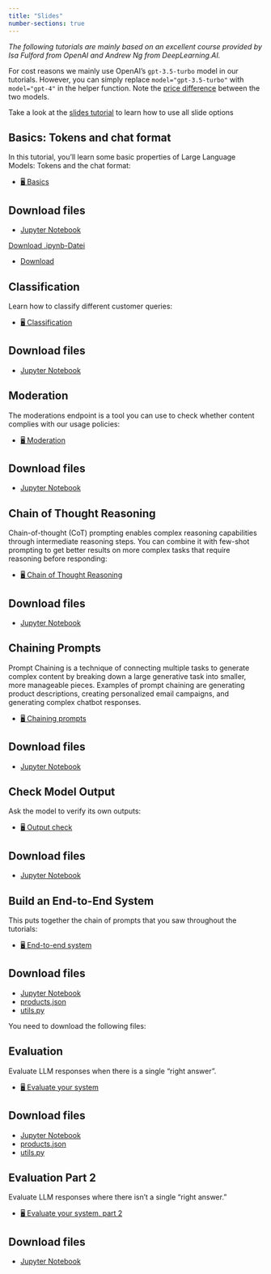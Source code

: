 ```yaml
---
title: "Slides"
number-sections: true
---
```


*The following tutorials are mainly based on an excellent course provided by Isa Fulford from OpenAI and Andrew Ng from DeepLearning.AI.*

For cost reasons we mainly use OpenAI's `gpt-3.5-turbo` model in our tutorials. However, you can simply replace `model="gpt-3.5-turbo"` with `model="gpt-4"` in the helper function. Note the [price difference](https://openai.com/pricing) between the two models.

::: {.callout-note appearance="simple"}
Take a look at the [slides tutorial](https://kirenz.github.io/lab-toolkit/slides/slides.html#/title-slide) to learn how to use all slide options 

:::


## Basics: Tokens and chat format

In this tutorial, you'll learn some basic properties of Large Language Models: Tokens and the chat format:

- [🖥️ Basics](/slides/basics.qmd)

::: {.callout-tip appearance="simple" icon=false}
## Download files
- [Jupyter Notebook](/code/basics.ipynb)
:::

<a href="https://raw.githubusercontent.com/kirenz/lab-chat-system/main/code/basics.ipynb" download>Download .ipynb-Datei</a>

- [Download]("https://raw.githubusercontent.com/kirenz/lab-chat-system/main/code/basics.ipynb")

## Classification 

Learn how to classify different customer queries:

- [🖥️ Classification](/slides/classification.qmd)


::: {.callout-tip appearance="simple" icon=false}
## Download files
- [Jupyter Notebook](/code/classification.ipynb)
:::

## Moderation

The moderations endpoint is a tool you can use to check whether content complies with our usage policies:

- [🖥️ Moderation](/slides/moderation.qmd)

::: {.callout-tip appearance="simple" icon=false}
## Download files
- [Jupyter Notebook](/code/moderation.ipynb)
:::

## Chain of Thought Reasoning

Chain-of-thought (CoT) prompting enables complex reasoning capabilities through intermediate reasoning steps. You can combine it with few-shot prompting to get better results on more complex tasks that require reasoning before responding:

- [🖥️ Chain of Thought Reasoning](/slides/reasoning.qmd)

::: {.callout-tip appearance="simple" icon=false}
## Download files
- [Jupyter Notebook](/code/reasoning.ipynb)
:::

## Chaining Prompts

Prompt Chaining is a technique of connecting multiple tasks to generate complex content by breaking down a large generative task into smaller, more manageable pieces. Examples of prompt chaining are generating product descriptions, creating personalized email campaigns, and generating complex chatbot responses.

- [🖥️ Chaining prompts](/slides/chaining.qmd)

::: {.callout-tip appearance="simple" icon=false}
## Download files
- [Jupyter Notebook](/code/chaining.ipynb)
:::

## Check Model Output 

Ask the model to verify its own outputs:

- [🖥️ Output check](/slides/outputcheck.qmd)

::: {.callout-tip appearance="simple" icon=false}
## Download files
- [Jupyter Notebook](/code/outputcheck.ipynb)
:::

## Build an End-to-End System

This puts together the chain of prompts that you saw throughout the tutorials:

- [🖥️ End-to-end system](/slides/system.qmd)

::: {.callout-tip appearance="simple" icon=false}
## Download files
- [Jupyter Notebook](/code/system.ipynb)
- [products.json](/slides/products.json)
- [utils.py](/slides/utils.py)
:::

You need to download the following files:



## Evaluation

Evaluate LLM responses when there is a single "right answer".

- [🖥️ Evaluate your system](/slides/evaluation.qmd)

::: {.callout-tip appearance="simple" icon=false}
## Download files
- [Jupyter Notebook](/code/evaluation.ipynb)
- [products.json](/slides/products.json)
- [utils.py](/slides/utils_2.py)
:::

## Evaluation Part 2

Evaluate LLM responses where there isn't a single "right answer."

- [🖥️ Evaluate your system, part 2](/slides/evaluation_2.qmd)

::: {.callout-tip appearance="simple" icon=false}
## Download files
- [Jupyter Notebook](/code/evaluation_2.ipynb)
:::